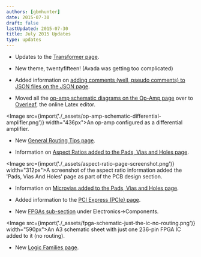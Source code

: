 ```yaml
---
authors: [gbmhunter]
date: 2015-07-30
draft: false
lastUpdated: 2015-07-30
title: July 2015 Updates
type: updates
---
```


* Updates to the [Transformer page](/electronics/components/transformers).

* New theme, twentyfifteen! (Avada was getting too complicated)

* Added information on [adding comments (well, pseudo comments) to JSON files on the JSON page](/programming/serialization-formats/jason/).

* Moved all the [op-amp schematic diagrams on the Op-Amp page](/electronics/components/op-amps) over to [Overleaf](https://www.overleaf.com/), the online Latex editor.  


<Image src={import('./_assets/op-amp-schematic-differential-amplifier.png')} width="436px">An op-amp configured as a differential amplifier.</Image>
    
* New [General Routing Tips page](/pcb-design/general-routing-tips).

* Information on [Aspect Ratios added to the Pads, Vias and Holes page](/pcb-design/pads-vias-holes#aspect-ratios).  


<Image src={import('./_assets/aspect-ratio-page-screenshot.png')} width="312px">A screenshot of the aspect ratio information added the 'Pads, Vias And Holes' page as part of the PCB design section.</Image>  

* Information on [Microvias added to the Pads, Vias and Holes page](/pcb-design/pads-vias-holes#microvias).

* Added information to the [PCI Express (PCIe) page](/electronics/communication-protocols/pci-express-pcie).

* New [FPGAs sub-section](/electronics/components/fpgas) under Electronics->Components.  


<Image src={import('./_assets/fpga-schematic-just-the-ic-no-routing.png')} width="590px">An A3 schematic sheet with just one 236-pin FPGA IC added to it (no routing).</Image>  

* New [Logic Families page](/electronics/circuit-design/logic-families/).
